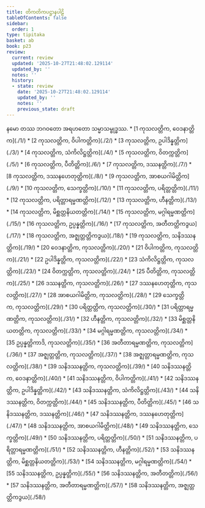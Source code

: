 ```yaml
---
title: တိကတိကပဋ္ဌာနပါဠိ
tableOfContents: false
sidebar:
  order: 1
type: tipitaka
basket: ab
book: p23
review:
  current: review
  updated: '2025-10-27T21:48:02.129114'
  updated_by: ''
  notes: ''
  history:
  - state: review
    date: '2025-10-27T21:48:02.129114'
    updated_by: ''
    notes: ''
    previous_state: draft
---
```


<ReviewStatus review={frontmatter.review} showDetails={true} />

<HypothesisAnnotation frontmatter={frontmatter} />

<Paragraph number="1" type="center" book="p23">
နမော တဿ ဘဂဝတော အရဟတော သမ္မာသမ္ဗုဒ္ဓဿ.

</Paragraph>

<TableOfContents book="p23">
* [1 ကုသလတ္တိက, ဝေဒနာတ္တိက](./1/)
* [2 ကုသလတ္တိက, ဝိပါကတ္တိက](./2/)
* [3 ကုသလတ္တိက, ဥပါဒိန္နတ္တိက](./3/)
* [4 ကုသလတ္တိက, သံကိလိဋ္ဌတ္တိက](./4/)
* [5 ကုသလတ္တိက, ဝိတက္ကတ္တိက](./5/)
* [6 ကုသလတ္တိက, ပီတိတ္တိက](./6/)
* [7 ကုသလတ္တိက, ဒဿနတ္တိက](./7/)
* [8 ကုသလတ္တိက, ဒဿနဟေတုတ္တိက](./8/)
* [9 ကုသလတ္တိက, အာစယဂါမိတ္တိက](./9/)
* [10 ကုသလတ္တိက, သေက္ခတ္တိက](./10/)
* [11 ကုသလတ္တိက, ပရိတ္တတ္တိက](./11/)
* [12 ကုသလတ္တိက, ပရိတ္တာရမ္မဏတ္တိက](./12/)
* [13 ကုသလတ္တိက, ဟီနတ္တိက](./13/)
* [14 ကုသလတ္တိက, မိစ္ဆတ္တနိယတတ္တိက](./14/)
* [15 ကုသလတ္တိက, မဂ္ဂါရမ္မဏတ္တိက](./15/)
* [16 ကုသလတ္တိက, ဥပ္ပန္နတ္တိက](./16/)
* [17 ကုသလတ္တိက, အတီတတ္တိကဒွယ](./17/)
* [18 ကုသလတ္တိက, အဇ္ဈတ္တတ္တိကဒွယ](./18/)
* [19 ကုသလတ္တိက, သနိဒဿနတ္တိက](./19/)
* [20 ဝေဒနာတ္တိက, ကုသလတ္တိက](./20/)
* [21 ဝိပါကတ္တိက, ကုသလတ္တိက](./21/)
* [22 ဥပါဒိန္နတ္တိက, ကုသလတ္တိက](./22/)
* [23 သံကိလိဋ္ဌတ္တိက, ကုသလတ္တိက](./23/)
* [24 ဝိတက္ကတ္တိက, ကုသလတ္တိက](./24/)
* [25 ပီတိတ္တိက, ကုသလတ္တိက](./25/)
* [26 ဒဿနတ္တိက, ကုသလတ္တိက](./26/)
* [27 ဒဿနဟေတုတ္တိက, ကုသလတ္တိက](./27/)
* [28 အာစယဂါမိတ္တိက, ကုသလတ္တိက](./28/)
* [29 သေက္ခတ္တိက, ကုသလတ္တိက](./29/)
* [30 ပရိတ္တတ္တိက, ကုသလတ္တိက](./30/)
* [31 ပရိတ္တာရမ္မဏတ္တိက, ကုသလတ္တိက](./31/)
* [32 ဟီနတ္တိက, ကုသလတ္တိက](./32/)
* [33 မိစ္ဆတ္တနိယတတ္တိက, ကုသလတ္တိက](./33/)
* [34 မဂ္ဂါရမ္မဏတ္တိက, ကုသလတ္တိက](./34/)
* [35 ဥပ္ပန္နတ္တိကာဒိ, ကုသလတ္တိက](./35/)
* [36 အတီတာရမ္မဏတ္တိက, ကုသလတ္တိက](./36/)
* [37 အဇ္ဈတ္တတ္တိက, ကုသလတ္တိက](./37/)
* [38 အဇ္ဈတ္တာရမ္မဏတ္တိက, ကုသလတ္တိက](./38/)
* [39 သနိဒဿနတ္တိက, ကုသလတ္တိက](./39/)
* [40 သနိဒဿနတ္တိက, ဝေဒနာတ္တိက](./40/)
* [41 သနိဒဿနတ္တိက, ဝိပါကတ္တိက](./41/)
* [42 သနိဒဿနတ္တိက, ဥပါဒိန္နတ္တိက](./42/)
* [43 သနိဒဿနတ္တိက, သံကိလိဋ္ဌတ္တိက](./43/)
* [44 သနိဒဿနတ္တိက, ဝိတက္ကတ္တိက](./44/)
* [45 သနိဒဿနတ္တိက, ပီတိတ္တိက](./45/)
* [46 သနိဒဿနတ္တိက, ဒဿနတ္တိက](./46/)
* [47 သနိဒဿနတ္တိက, ဒဿနဟေတုတ္တိက](./47/)
* [48 သနိဒဿနတ္တိက, အာစယဂါမိတ္တိက](./48/)
* [49 သနိဒဿနတ္တိက, သေက္ခတ္တိက](./49/)
* [50 သနိဒဿနတ္တိက, ပရိတ္တတ္တိက](./50/)
* [51 သနိဒဿနတ္တိက, ပရိတ္တာရမ္မဏတ္တိက](./51/)
* [52 သနိဒဿနတ္တိက, ဟီနတ္တိက](./52/)
* [53 သနိဒဿနတ္တိက, မိစ္ဆတ္တနိယတတ္တိက](./53/)
* [54 သနိဒဿနတ္တိက, မဂ္ဂါရမ္မဏတ္တိက](./54/)
* [55 သနိဒဿနတ္တိက, ဥပ္ပန္နတ္တိက](./55/)
* [56 သနိဒဿနတ္တိက, အတီတတ္တိက](./56/)
* [57 သနိဒဿနတ္တိက, အတီတာရမ္မဏတ္တိက](./57/)
* [58 သနိဒဿနတ္တိက, အဇ္ဈတ္တတ္တိကဒွယ](./58/)
</TableOfContents>